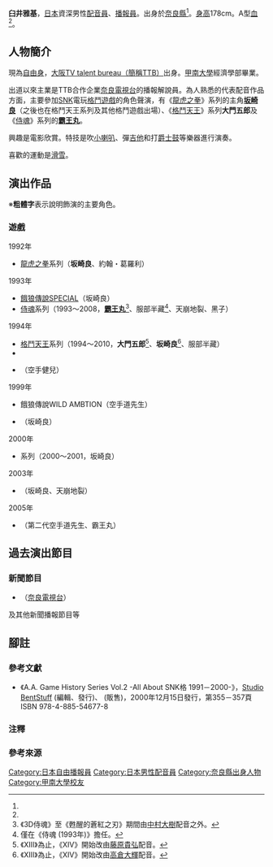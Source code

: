 {{noteTA|G1=Games}}
{{配音員
|姓名= 臼井雅基
|圖片= 
|尺寸= 
|替代= 
|簡介= 
|本名= 
|外文名= 
|外文= 
|羅馬拼音= 
|英文名= 
|暱稱= 
|藝名= 
|國籍= 
|籍貫= 
|出生地= 
|出身地= {{JPN}}[[奈良縣|奈良縣]]
|死歿地= 
|出生名= 
|生年= 1964
|生月= 10
|生日= 8
|歿年= 
|歿月= 
|歿日= 
|血型= A型
|配演語言= 
|教育程度= 
|母校= [[甲南大學|甲南大學]]
|所屬= [[自由職業|自由職業]]
|宗教信仰= 
|配偶= 
|活躍年代= 
|出道作= 
|代表作= '''遊戲'''<br />坂崎良<br />（[[龍虎之拳|龍虎之拳]]、[[格鬥天王系列|格鬥天王]]系列）<br />大門五郎（格鬥天王系列）<br />[[霸王丸|霸王丸]]（[[侍魂系列|侍魂]]系列）
|網站= 
|其他= 
|module= {{japanese|embed=yes|臼井 雅基|うすい まさき|Usui Masaki}}
}}
'''臼井雅基'''{{BD|1964年|10月8日<ref name="offical">《{{lang|ja|ザ·キング·オブ·ファイターズ}}'97 ～{{lang|ja|オフィシャルコレクション}}～》，第65、70頁，{{link-ja|新聲社|新声社}}，1997年（平成9年）9月27日發行 ISBN 4-88199-381-X</ref>||}}，[[日本|日本]]資深男性[[配音員|配音員]]、[[播音員|播報員]]。出身於[[奈良縣|奈良縣]]<ref name="offical" />。[[身高|身高]]178cm。A型[[血型|血]]<ref name="offical" />。

== 人物簡介 ==
現為[[自由職業|自由身]]，[[大阪TV_talent_bureau|大阪TV talent bureau（簡稱TTB）]]出身。[[甲南大學|甲南大學]]經濟學部畢業。

出道以來主業是TTB合作企業[[奈良電視台|奈良電視台]]的播報解說員。為人熟悉的代表配音作品方面，主要參加[[SNK_Playmore|SNK]]電玩[[格鬥遊戲|格鬥遊戲]]的角色聲演，有《[[龍虎之拳|龍虎之拳]]》系列的主角'''[[坂崎亮|坂崎良]]'''（之後也在格鬥天王系列及其他格鬥遊戲出場）、《[[拳皇系列|格鬥天王]]》系列'''大門五郎'''及《[[侍魂系列|侍魂]]》系列的'''[[霸王丸|霸王丸]]'''。

興趣是電影欣賞。特技是吹[[小號|小喇叭]]、彈[[吉他|吉他]]和打[[爵士鼓|爵士鼓]]等樂器進行演奏。

喜歡的運動是[[滑雪|滑雪]]。

== 演出作品 ==
※'''粗體字'''表示說明飾演的主要角色。
=== 遊戲 ===
; 1992年
* [[龍虎之拳|龍虎之拳]]系列（'''坂崎良'''、約翰・葛羅利）
; 1993年
* [[餓狼傳說系列|餓狼傳說SPECIAL]]（坂崎良）
* [[侍魂系列|侍魂]]系列（1993～2008，'''[[霸王丸|霸王丸]]'''<ref group="注">《3D侍魂》至《甦醒的蒼紅之刃》期間由[[中村大樹|中村大樹]]配音之外。</ref>、服部半藏<ref group="注">僅在《侍魂 (1993年)》擔任。</ref>、天崩地裂、黑子）
; 1994年
* [[拳皇系列|格鬥天王]]系列（1994～2010，'''大門五郎'''<ref group="注">《XIII》為止，《XIV》開始改由[[藤原貴弘|藤原貴弘]]配音。</ref>、'''坂崎良'''<ref group="注">《XIII》為止，《XIV》開始改由[[高倉大輝|高倉大輝]]配音。</ref>、服部半藏）
* {{link-ja|BATTLE HIT|バトルヒート}}
* {{link-ja|FIGHT FEVER|ファイトフィーバー}}（空手健兒）
; 1999年
* 餓狼傳說WILD AMBTION（空手道先生）
* {{link-ja|武力 ～BURIKI ONE～|武力 〜BURIKI ONE〜}}（坂崎良）
; 2000年
* {{link-ja|CAPCOM VS. SNK|CAPCOM VS. SNK}}系列（2000～2001，坂崎良）
; 2003年
* {{link-ja|SNK VS. CAPCOM SVC CHAOS|SNK VS. CAPCOM SVC CHAOS}}（坂崎良、天崩地裂）
; 2005年
* {{link-ja|NeoGeo Battle Coliseum|ネオジオバトルコロシアム}}（第二代空手道先生、霸王丸）

== 過去演出節目 ==
=== 新聞節目 ===
* {{link-ja|新聞線上|NEWSライン}}（[[奈良電視台|奈良電視台]]）

及其他新聞播報節目等

== 腳註 ==
=== 參考文獻 ===
* 《A.A. Game History Series Vol.2 -All About SNK{{lang|ja|対戦}}格{{lang|ja|闘ゲーム}} 1991－2000-》，[[Studio_BentStuff|Studio BentStuff]] (編輯、發行)、{{link-ja|電波新聞社|電波新聞社}} (販售)，2000年12月15日發行，第355－357頁 ISBN 978-4-885-54677-8

=== 注釋 ===
<references group="注"/>
=== 參考來源 ===
{{reflist}}

{{DEFAULTSORT:Usui Masaki}}
[[Category:日本自由播報員|Category:日本自由播報員]]
[[Category:日本男性配音員|Category:日本男性配音員]]
[[Category:奈良縣出身人物|Category:奈良縣出身人物]]
[[Category:甲南大學校友|Category:甲南大學校友]]